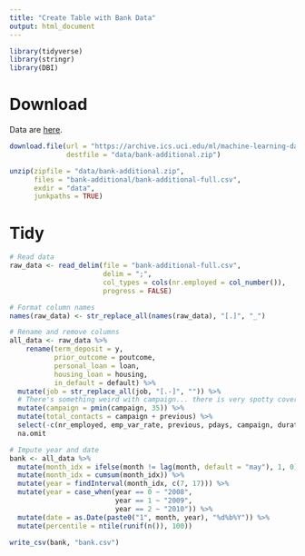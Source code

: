 ```yaml
---
title: "Create Table with Bank Data"
output: html_document
---
```


```r
library(tidyverse)
library(stringr)
library(DBI)
```

# Download

Data are [here](https://archive.ics.uci.edu/ml/datasets/Bank+Marketing).

```r
download.file(url = "https://archive.ics.uci.edu/ml/machine-learning-databases/00222/bank-additional.zip",
              destfile = "data/bank-additional.zip")

unzip(zipfile = "data/bank-additional.zip",
      files = "bank-additional/bank-additional-full.csv",
      exdir = "data",
      junkpaths = TRUE)
```

# Tidy

```r
# Read data
raw_data <- read_delim(file = "bank-additional-full.csv",
                       delim = ";",
                       col_types = cols(nr.employed = col_number()),
                       progress = FALSE)

# Format column names
names(raw_data) <- str_replace_all(names(raw_data), "[.]", "_")

# Rename and remove columns
all_data <- raw_data %>%
    rename(term_deposit = y,
           prior_outcome = poutcome,
           personal_loan = loan,
           housing_loan = housing,
           in_default = default) %>%
  mutate(job = str_replace_all(job, "[.-]", "")) %>%
  # There's something weird with campaign... there is very spotty coverage after 35 (up to 56).
  mutate(campaign = pmin(campaign, 35)) %>%
  mutate(total_contacts = campaign + previous) %>%
  select(-c(nr_employed, emp_var_rate, previous, pdays, campaign, duration)) %>%
  na.omit

# Impute year and date
bank <- all_data %>%
  mutate(month_idx = ifelse(month != lag(month, default = "may"), 1, 0)) %>%
  mutate(month_idx = cumsum(month_idx)) %>%
  mutate(year = findInterval(month_idx, c(7, 17))) %>%
  mutate(year = case_when(year == 0 ~ "2008",
                          year == 1 ~ "2009",
                          year == 2 ~ "2010")) %>%
  mutate(date = as.Date(paste0("1", month, year), "%d%b%Y")) %>%
  mutate(percentile = ntile(runif(n()), 100))
```

```r
write_csv(bank, "bank.csv")
```


